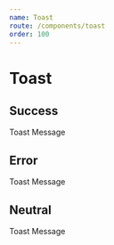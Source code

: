 ```yaml
---
name: Toast
route: /components/toast
order: 100
---
```



# Toast

## Success

<Playground>
  <SuccessToast>
    Toast Message
  </SuccessToast>
</Playground>

## Error

<Playground>
  <ErrorToast>
    Toast Message
  </ErrorToast>
</Playground>

## Neutral

<Playground>
  <NeutralToast>
    Toast Message
  </NeutralToast>
</Playground>
